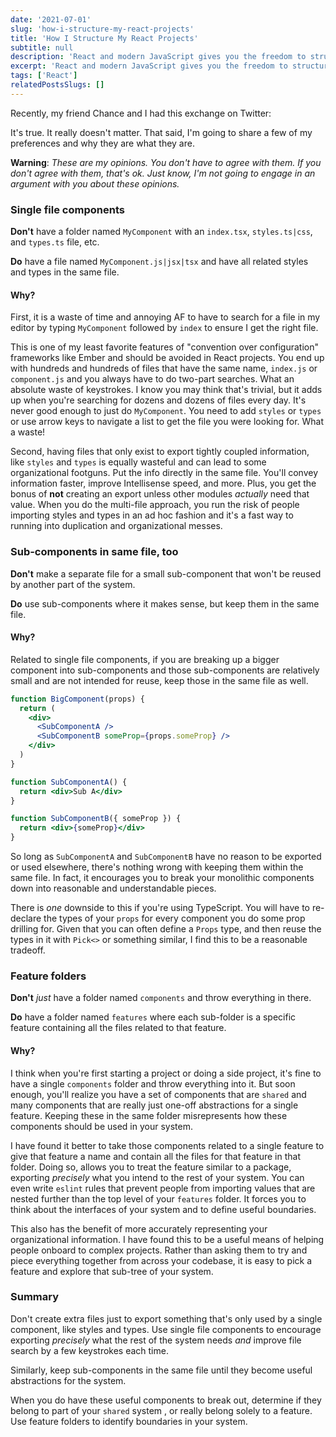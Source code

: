 ```yaml
---
date: '2021-07-01'
slug: 'how-i-structure-my-react-projects'
title: 'How I Structure My React Projects'
subtitle: null
description: 'React and modern JavaScript gives you the freedom to structure your React projects however you want. Learn how I structure mine.'
excerpt: 'React and modern JavaScript gives you the freedom to structure your React projects however you want. Learn how I structure mine.'
tags: ['React']
relatedPostsSlugs: []
---
```



Recently, my friend Chance and I had this exchange on Twitter:

<MyTweet client:load />

It's true. It really doesn't matter. That said, I'm going to share a few of my preferences and why they are what they are.

**Warning**: _These are my opinions. You don't have to agree with them. If you don't agree with them, that's ok. Just know, I'm not going to engage in an argument with you about these opinions._

### Single file components

**Don't** have a folder named `MyComponent` with an `index.tsx`, `styles.ts|css`, and `types.ts` file, etc.

**Do** have a file named `MyComponent.js|jsx|tsx` and have all related styles and types in the same file.

#### Why?

First, it is a waste of time and annoying AF to have to search for a file in my editor by typing `MyComponent` followed by `index` to ensure I get the right file.

This is one of my least favorite features of "convention over configuration" frameworks like Ember and should be avoided in React projects. You end up with hundreds and hundreds of files that have the same name, `index.js` or `component.js` and you always have to do two-part searches. What an absolute waste of keystrokes. I know you may think that's trivial, but it adds up when you're searching for dozens and dozens of files every day. It's never good enough to just do `MyComponent`. You need to add `styles` or `types` or use arrow keys to navigate a list to get the file you were looking for. What a waste!

Second, having files that only exist to export tightly coupled information, like `styles` and `types` is equally wasteful and can lead to some organizational footguns. Put the info directly in the same file. You'll convey information faster, improve Intellisense speed, and more. Plus, you get the bonus of **not** creating an export unless other modules _actually_ need that value. When you do the multi-file approach, you run the risk of people importing styles and types in an ad hoc fashion and it's a fast way to running into duplication and organizational messes.

### Sub-components in same file, too

**Don't** make a separate file for a small sub-component that won't be reused by another part of the system.

**Do** use sub-components where it makes sense, but keep them in the same file.

#### Why?

Related to single file components, if you are breaking up a bigger component into sub-components and those sub-components are relatively small and are not intended for reuse, keep those in the same file as well.

```jsx
function BigComponent(props) {
  return (
    <div>
      <SubComponentA />
      <SubComponentB someProp={props.someProp} />
    </div>
  )
}

function SubComponentA() {
  return <div>Sub A</div>
}

function SubComponentB({ someProp }) {
  return <div>{someProp}</div>
}
```

So long as `SubComponentA` and `SubComponentB` have no reason to be exported or used elsewhere, there's nothing wrong with keeping them within the same file. In fact, it encourages you to break your monolithic components down into reasonable and understandable pieces.

There is _one_ downside to this if you're using TypeScript. You will have to re-declare the types of your `props` for every component you do some prop drilling for. Given that you can often define a `Props` type, and then reuse the types in it with `Pick<>` or something similar, I find this to be a reasonable tradeoff.

### Feature folders

**Don't** _just_ have a folder named `components` and throw everything in there.

**Do** have a folder named `features` where each sub-folder is a specific feature containing all the files related to that feature.

#### Why?

I think when you're first starting a project or doing a side project, it's fine to have a single `components` folder and throw everything into it. But soon enough, you'll realize you have a set of components that are `shared` and many components that are really just one-off abstractions for a single feature. Keeping these in the same folder misrepresents how these components should be used in your system.

I have found it better to take those components related to a single feature to give that feature a name and contain all the files for that feature in that folder. Doing so, allows you to treat the feature similar to a package, exporting _precisely_ what you intend to the rest of your system. You can even write `eslint` rules that prevent people from importing values that are nested further than the top level of your `features` folder. It forces you to think about the interfaces of your system and to define useful boundaries.

This also has the benefit of more accurately representing your organizational information. I have found this to be a useful means of helping people onboard to complex projects. Rather than asking them to try and piece everything together from across your codebase, it is easy to pick a feature and explore that sub-tree of your system.

### Summary

Don't create extra files just to export something that's only used by a single component, like styles and types. Use single file components to encourage exporting _precisely_ what the rest of the system needs _and_ improve file search by a few keystrokes each time.

Similarly, keep sub-components in the same file until they become useful abstractions for the system.

When you do have these useful components to break out, determine if they belong to part of your `shared` system <Marker content="Perhaps your design system?" />, or really belong solely to a feature. Use feature folders to identify boundaries in your system.
